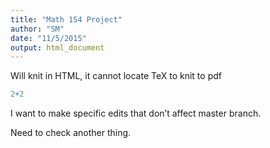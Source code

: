 ```yaml
---
title: "Math 154 Project"
author: "SM"
date: "11/5/2015"
output: html_document
---
```


Will knit in HTML, it cannot locate TeX to knit to pdf

```r
2+2


```

I want to make specific edits that don't affect master branch.

Need to check another thing.